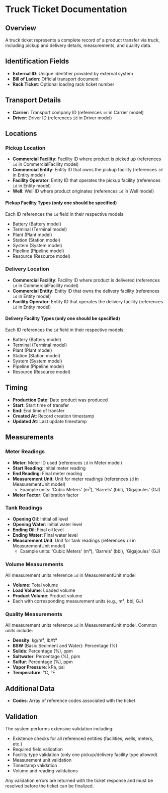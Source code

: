 # Truck Ticket Documentation

## Overview

A truck ticket represents a complete record of a product transfer via truck, including pickup and delivery details, measurements, and quality data.

## Identification Fields

- **External ID**: Unique identifier provided by external system
- **Bill of Laden**: Official transport document
- **Rack Ticket**: Optional loading rack ticket number

## Transport Details

- **Carrier**: Transport company ID (references `id` in Carrier model)
- **Driver**: Driver ID (references `id` in Driver model)

## Locations

### Pickup Location

- **Commercial Facility**: Facility ID where product is picked up (references `id` in CommercialFacility model)
- **Commercial Entity**: Entity ID that owns the pickup facility (references `id` in Entity model)
- **Facility Operator**: Entity ID that operates the pickup facility (references `id` in Entity model)
- **Well**: Well ID where product originates (references `id` in Well model)

#### Pickup Facility Types (only one should be specified)

Each ID references the `id` field in their respective models:

- Battery (Battery model)
- Terminal (Terminal model)
- Plant (Plant model)
- Station (Station model)
- System (System model)
- Pipeline (Pipeline model)
- Resource (Resource model)

### Delivery Location

- **Commercial Facility**: Facility ID where product is delivered (references `id` in CommercialFacility model)
- **Commercial Entity**: Entity ID that owns the delivery facility (references `id` in Entity model)
- **Facility Operator**: Entity ID that operates the delivery facility (references `id` in Entity model)

#### Delivery Facility Types (only one should be specified)

Each ID references the `id` field in their respective models:

- Battery (Battery model)
- Terminal (Terminal model)
- Plant (Plant model)
- Station (Station model)
- System (System model)
- Pipeline (Pipeline model)
- Resource (Resource model)

## Timing

- **Production Date**: Date product was produced
- **Start**: Start time of transfer
- **End**: End time of transfer
- **Created At**: Record creation timestamp
- **Updated At**: Last update timestamp

## Measurements

### Meter Readings

- **Meter**: Meter ID used (references `id` in Meter model)
- **Start Reading**: Initial meter reading
- **End Reading**: Final meter reading
- **Measurement Unit**: Unit for meter readings (references `id` in MeasurementUnit model)
  - Example units: 'Cubic Meters' (m³), 'Barrels' (bbl), 'Gigajoules' (GJ)
- **Meter Factor**: Calibration factor

### Tank Readings

- **Opening Oil**: Initial oil level
- **Opening Water**: Initial water level
- **Ending Oil**: Final oil level
- **Ending Water**: Final water level
- **Measurement Unit**: Unit for tank readings (references `id` in MeasurementUnit model)
  - Example units: 'Cubic Meters' (m³), 'Barrels' (bbl), 'Gigajoules' (GJ)

### Volume Measurements

All measurement units reference `id` in MeasurementUnit model

- **Volume**: Total volume
- **Load Volume**: Loaded volume
- **Product Volume**: Product volume
- Each with corresponding measurement units (e.g., m³, bbl, GJ)

### Quality Measurements

All measurement units reference `id` in MeasurementUnit model. Common units include:

- **Density**: kg/m³, lb/ft³
- **BSW** (Basic Sediment and Water): Percentage (%)
- **Solids**: Percentage (%), ppm
- **Saltwater**: Percentage (%), ppm
- **Sulfur**: Percentage (%), ppm
- **Vapor Pressure**: kPa, psi
- **Temperature**: °C, °F

## Additional Data

- **Codes**: Array of reference codes associated with the ticket

## Validation

The system performs extensive validation including:

- Existence checks for all referenced entities (facilities, wells, meters, etc.)
- Required field validation
- Facility type validation (only one pickup/delivery facility type allowed)
- Measurement unit validation
- Timestamp validation
- Volume and reading validations

Any validation errors are returned with the ticket response and must be resolved before the ticket can be finalized.
